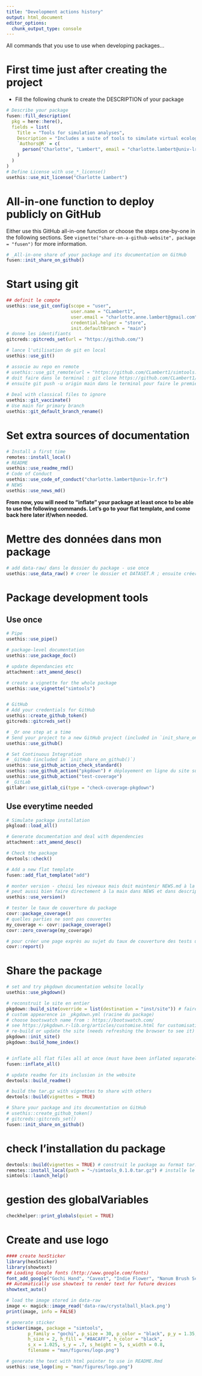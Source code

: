 ```yaml
---
title: "Development actions history"
output: html_document
editor_options: 
  chunk_output_type: console
---
```


All commands that you use to use when developing packages...

# First time just after creating the project

- Fill the following chunk to create the DESCRIPTION of your package

```r
# Describe your package
fusen::fill_description(
  pkg = here::here(),
  fields = list(
    Title = "Tools for simulation analyses",
    Description = "Includes a suite of tools to simulate virtual ecological systems, from environment, to animals and surveys.",
    `Authors@R` = c(
      person("Charlotte", "Lambert", email = "charlotte.lambert@univ-lr.fr", role = c("aut", "cre"), comment = c(ORCID = "0000-0002-1128-5262"))
    )
  )
)
# Define License with use_*_license()
usethis::use_mit_license("Charlotte Lambert")
```

# All-in-one function to deploy publicly on GitHub

Either use this GitHub all-in-one function or choose the steps one-by-one in the following sections.
See `vignette("share-on-a-github-website", package = "fusen")` for more information.

```r
# _All-in-one share of your package and its documentation on GitHub
fusen::init_share_on_github()
```


# Start using git

```r
## definit le compte
usethis::use_git_config(scope = "user",
                        user.name = "CLambert1",
                        user.email = "charlotte.anne.lambert@gmail.com",
                        credential.helper = "store",
                        init.defaultBranch = "main")
# donne les identifiants
gitcreds::gitcreds_set(url = "https://github.com/")

# lance l'utilisation de git en local
usethis::use_git()

# associe au repo en remote
# usethis::use_git_remote(url = "https://github.com/CLambert1/simtools.git") # ne fonctionne pas car l'autentification via rstudio n'est plus autorisé par github
# doit faire dans le terminal : git clone https://github.com/CLambert1/simtools.git ; puis autentification dans le pop-up
# ensuite git push -u origin main dans le terminal pour faire le premier push et activer la syncro
  
# Deal with classical files to ignore
usethis::git_vaccinate()
# Use main for primary branch
usethis::git_default_branch_rename()
```

# Set extra sources of documentation

```r
# Install a first time
remotes::install_local()
# README
usethis::use_readme_rmd()
# Code of Conduct
usethis::use_code_of_conduct("charlotte.lambert@univ-lr.fr")
# NEWS
usethis::use_news_md()
```

**From now, you will need to "inflate" your package at least once to be able to use the following commands. Let's go to your flat template, and come back here later if/when needed.**

# Mettre des données dans mon package

```r
# add data-raw/ dans le dossier du package - use once
usethis::use_data_raw() # creer le dossier et DATASET.R ; ensuite créer des scripts R pour les transformer

```


# Package development tools
## Use once

```r
# Pipe
usethis::use_pipe()

# package-level documentation
usethis::use_package_doc()

# update dependancies etc
attachment::att_amend_desc()

# create a vignette for the whole package
usethis::use_vignette("simtools")


# GitHub
# Add your credentials for GitHub
usethis::create_github_token()
gitcreds::gitcreds_set()

# _Or one step at a time
# Send your project to a new GitHub project (included in `init_share_on_github()`)
usethis::use_github()

# Set Continuous Integration
# _GitHub (included in `init_share_on_github()`)
usethis::use_github_action_check_standard()
usethis::use_github_action("pkgdown") # déployement en ligne du site sur une Github page via GutHub Action (publie dans une branche 'gh_pages')
usethis::use_github_action("test-coverage")
# _GitLab
gitlabr::use_gitlab_ci(type = "check-coverage-pkgdown")
```

## Use everytime needed

```r
# Simulate package installation
pkgload::load_all()

# Generate documentation and deal with dependencies
attachment::att_amend_desc()

# Check the package
devtools::check()

# Add a new flat template
fusen::add_flat_template("add")

# monter version - choisi les niveaux mais doit maintenir NEWS.md à la main pour noter les nouveautés. 
# peut aussi bien faire directement à la main dans NEWS et dans description, c'est aussi simple. 
usethis::use_version()

# tester le taux de couverture du package
covr::package_coverage()
# quelles parties ne sont pas couvertes
my_coverage <- covr::package_coverage()
covr::zero_coverage(my_coverage)

# pour créer une page exprès au sujet du taux de couverture des tests unitaires
covr::report()
```

# Share the package

```r
# set and try pkgdown documentation website locally
usethis::use_pkgdown()

# reconstruit le site en entier
pkgdown::build_site(override = list(destination = "inst/site")) # faire dans inst/ plutot que à la racine, pour que le site soit installé en local avec le package et donc accessible sans internet
# custom appearence in _pkgdown.yml (racine du package)
# choose bootswatch name from : https://bootswatch.com/
# see https://pkgdown.r-lib.org/articles/customise.html for customisation options
# re-build or update the site (needs refreshing the browser to see it)
pkgdown::init_site()
pkgdown::build_home_index()


# inflate all flat files all at once (must have been inflated separately at least once)
fusen::inflate_all()

# update readme for its inclusion in the website
devtools::build_readme()

# build the tar.gz with vignettes to share with others
devtools::build(vignettes = TRUE)

# Share your package and its documentation on GitHub
# usethis::create_github_token()
# gitcreds::gitcreds_set()
fusen::init_share_on_github()
```

# check l'installation du package

```r
devtools::build(vignettes = TRUE) # construit le package au format tar.gz
remotes::install_local(path = "~/simtools_0.1.0.tar.gz") # installe le package depuis le format tar.gz
simtools::launch_help()
```

# gestion des globalVariables

```r
checkhelper::print_globals(quiet = TRUE)
```


# Create and use logo

```r
#### create hexSticker
library(hexSticker)
library(showtext)
## Loading Google fonts (http://www.google.com/fonts)
font_add_google("Gochi Hand", "Caveat", "Indie Flower", "Nanum Brush Script")
## Automatically use showtext to render text for future devices
showtext_auto()

# load the image stored in data-raw
image <- magick::image_read('data-raw/crystalball_black.png')
print(image, info = FALSE) 

# generate sticker
sticker(image, package = "simtools", 
        p_family = "gochi", p_size = 30, p_color = "black", p_y = 1.35,
        h_size = 2, h_fill = "#8ACAFF", h_color = "black",
        s_x = 1.025, s_y = .7, s_height = 5, s_width = 0.8,
        filename = "man/figures/logo.png")

# generate the text with html pointer to use in README.Rmd
usethis::use_logo(img = "man/figures/logo.png")
```


